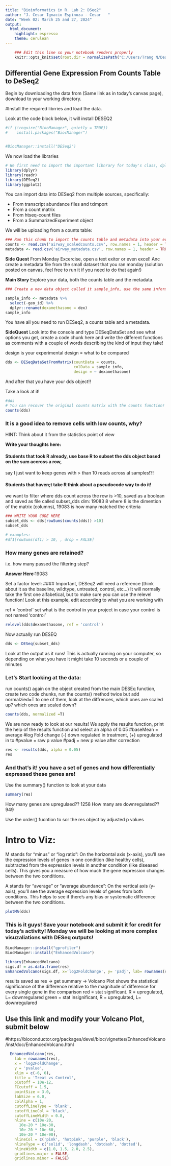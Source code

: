 ---
title: "Bioinformatics in R. Lab 2: DSeq2"
author: "J. Cesar Ignacio Espinoza - Cesar   "
date: "Week 02: March 25 and 27, 2024"
output: 
  html_document: 
    highlight: espresso
    theme: cerulean
---

```{r setup}
    ### Edit this line so your notebook renders properly
    knitr::opts_knit$set(root.dir = normalizePath("C:/Users/Trang N/Desktop/BioR")) 
```

## Differential Gene Expression From Counts Table to DeSeq2
Begin by downloading the data from (Same link as in today's canvas page), download to your working directory.

#Install the required librries and load the data.

Look at the code block below, it will install DESEQ2
```{r}
#if (!require("BiocManager", quietly = TRUE))
#    install.packages("BiocManager")


#BiocManager::install("DESeq2")
```

We now load the libraries
```{r message=FALSE, warning=FALSE, paged.print=FALSE, results="hide"}
# We first need to import the important libnrary for today's class, dplyr
library(dplyr)
library(readr)
library(DESeq2)
library(ggplot2)

```
You can import data into DESeq2 from multiple sources, specifically:

- From transcript abundance files and tximport
- From a count matrix
- From htseq-count files
- From a SummarizedExperiment object

We will be uploading from a counts table:
```{r}
### Run this chunk to import the counts table and metadata into your evironment.
counts <- read.csv('airway_scaledcounts.csv', row.names = 1, header = TRUE)
metadata <- read.csv('airway_metadata.csv', row.names = 1, header = TRUE)
```

**Side Quest** From Monday Excercise, open a text exitor or even excel! Anc create a metadata file from the small dataset that you ran monday (solution posted on canvas, feel free to run it if you need to do that again!)

**Main Story** Explore your data, both the counts table and the metadata.

```{r}
### Create a new data object called it sample_info, use the same information as metadata but remove the GEO_ID Column, and change the name from dex to dexamethasone in the header, show your code here

sample_info <- metadata %>%
  select(-geo_id) %>%
  dplyr::rename(dexamethasone = dex)
sample_info

```


You have all you need to run DESeq2, a counts table and a metadata. 

**SideQuest** Look into the console and type DESeqDataSet and see what options you get, create a code chunk here and write the different functions as comments with a couple of words describing the kind of input they take!

design is your experimental design = what to be compared 
```{r}
dds <- DESeqDataSetFromMatrix(countData = counts, 
                              colData = sample_info,
                              design = ~ dexamethasone)
```

And after that you have your dds object!!

Take a look at it!

```{r}

#dds
# You can recover the original counts matrix with the counts function!
counts(dds)
```

### It is a good idea to remove cells with low counts, why?
HINT: Think about it from the statistics point of view



**Write your thoughts here:**

#### Students that took R already, use base R to subset the  dds object based on the sum accross a row, 
say I just want to keep genes with > than 10 reads across al samples!?!

#### Students that haven;t take R think about a pseudocode way to do it!
we want to filter where dds count across the row is >10, saved as a boolean
and saved as file called subset_dds
dim: 19083 8 
where 8 is the dimention of the matrix (columns),
19083 is how many matched the criteria 
```{r}
### WRITE YOUR CODE HERE
subset_dds <- dds[rowSums(counts(dds)) >10]
subset_dds 

# examples:
#df1[rowSums(df1) > 10, , drop = FALSE]

```

### How many genes are retained? 
i.e. how many passed the filtering step?

**Answer Here**:19083

Set a factor level:
#### Important, DESeq2 will need a reference (think about it as the baseline, wildtype, untreated, control, etc...)
It will normally take the first one alfabetical, but to make sure you can use the relevel function! Look at this example, edit
according to what you are working with

ref = 'control' set what is the control in your project
in case your control is not named 'control'
```{r}
relevel(dds$dexamethasone, ref = 'control')

```

Now actually run DESEQ

```{r}
dds <- DESeq(subset_dds)
```

Look at the output as it runs! This is actually running on your computer, so depending on what you have it might take 10 seconds or a couple of minutes

### Let's Start looking at the data:
run counts() again on the object created from the main DESEq function, create two code chunks, run the counts() method twice but add normalzied=T to one of them, look at the diffrences, which ones are scaled up? which ones are scaled down?

```{r}
counts(dds, normalized =T)
```

We are now ready to look at our results! We apply the results function, print the help of the results function and select an alpha of 0.05
#baseMean = average
#log Fold change (-) down regulated in treatment, (+) upregulated in tx
#pvalue = raw p value
#padj = new p value after correction
```{r}
res <- results(dds, alpha = 0.05)
res
```
### And that's it! you have a set of genes and how differentially expressed these genes are!
Use the summary() function to look at your data 
```{r}
summary(res)
```

How many genes are upregulaed??  1258
How many are downregulated?? 949

Use the order() fucntion to sor the res object by adjusted p values

# Intro to Viz:

M stands for "minus" or "log ratio": On the horizontal axis (x-axis), you'll see the expression levels of genes in one condition (like healthy cells), subtracted from the expression levels in another condition (like diseased cells). This gives you a measure of how much the gene expression changes between the two conditions.

A stands for "average" or "average abundance": On the vertical axis (y-axis), you'll see the average expression levels of genes from both conditions. This helps to see if there's any bias or systematic difference between the two conditions.

```{r}
plotMA(dds)
```

### This is it guys! Save your notebook and submit it for credit for today's activity! Monday we will be looking at more complex visuzaliations with DESeq outputs!

```{r}
BiocManager::install("gprofiler")
BiocManager::install("EnhancedVolcano")
```


```{R}
library(EnhancedVolcano)
sigs.df = as.data.frame(res)
EnhancedVolcano(sigs.df, x='log2FoldChange', y= 'padj', lab= rownames(sigs.df))
```
results saved as res -> get summary -> Volcano Plot shows the statistical significance of the difference relative to the magnitude of difference for every single gene in the comparison
red = stat significant. R = upregulated, L= downregulared
green = stat insignificant,  R = upregulated, L= downregulared

## Use this link and modify your Volcano Plot, submit below
#https://bioconductor.org/packages/devel/bioc/vignettes/EnhancedVolcano/inst/doc/EnhancedVolcano.html

```{r}
  EnhancedVolcano(res,
    lab = rownames(res),
    x = 'log2FoldChange',
    y = 'pvalue',
    xlim = c(-6, 6),
    title = 'Treat vs Control',
    pCutoff = 10e-12,
    FCcutoff = 1.5,
    pointSize = 3.0,
    labSize = 6.0,
    colAlpha = 1,
    cutoffLineType = 'blank',
    cutoffLineCol = 'black',
    cutoffLineWidth = 0.8,
    hline = c(10e-20,
      10e-20 * 10e-30,
      10e-20 * 10e-60,
      10e-20 * 10e-90),
    hlineCol = c('pink', 'hotpink', 'purple', 'black'),
    hlineType = c('solid', 'longdash', 'dotdash', 'dotted'),
    hlineWidth = c(1.0, 1.5, 2.0, 2.5),
    gridlines.major = FALSE,
    gridlines.minor = FALSE)
```
